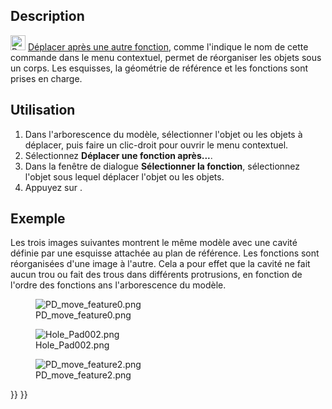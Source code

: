 <languages/>

{{Docnav/fr
|[[PartDesign_MoveFeature/fr|Déplacer l'objet]]
|[[PartDesign_Preferences/fr|Préférences]]
|[[PartDesign_Workbench/fr|Atelier PartDesign]]
|IconL=PartDesign_MoveFeature.svg
|IconR=Preferences-part_design.svg
|IconC=Workbench_PartDesign.svg
}}

{{GuiCommand/fr
|Name=PartDesign MoveFeatureInTree
|Name/fr=PartDesign Déplacer après une autre fonction
|MenuLocation=Menu contextuel → Déplacer une fonction après...
|Workbenches=[[PartDesign_Workbench/fr|PartDesign]]
|Version=0.17
|SeeAlso=[[PartDesign_MoveTip/fr|PartDesign Désigner comme fonction résultante]], [[PartDesign_MoveFeature/fr|PartDesign Déplacer l'objet]]
}}

==Description==

[[File:PartDesign_MoveFeatureInTree.svg|24px]] [[PartDesign_MoveFeatureInTree/fr|Déplacer après une autre fonction]], comme l'indique le nom de cette commande dans le menu contextuel, permet de réorganiser les objets sous un corps. Les esquisses, la géométrie de référence et les fonctions sont prises en charge.

<span id="Usage"></span>
==Utilisation==

# Dans l'arborescence du modèle, sélectionner l'objet ou les objets à déplacer, puis faire un clic-droit pour ouvrir le menu contextuel.
# Sélectionnez '''Déplacer une fonction après...'''.
# Dans la fenêtre de dialogue '''Sélectionner la fonction''', sélectionnez l'objet sous lequel déplacer l'objet ou les objets.
# Appuyez sur {{Button|OK}}.

<span id="Example"></span>
==Exemple==

Les trois images suivantes montrent le même modèle avec une cavité définie par une esquisse attachée au plan de référence. Les fonctions sont réorganisées d'une image à l'autre. Cela a pour effet que la cavité ne fait aucun trou ou fait des trous dans différents protrusions, en fonction de l'ordre des fonctions ans l'arborescence du modèle.

[[File:PD_move_feature0.png|none]]

[[File:Hole_Pad002.png|none]]

[[File:PD_move_feature2.png|none]]


{{Docnav/fr
|[[PartDesign_MoveFeature/fr|Déplacer l'objet]]
|[[PartDesign_Preferences/fr|Préférences]]
|[[PartDesign_Workbench/fr|Atelier PartDesign]]
|IconL=PartDesign_MoveFeature.svg
|IconR=Preferences-part_design.svg
|IconC=Workbench_PartDesign.svg
}}

{{PartDesign Tools navi{{#translation:}}}}
{{Userdocnavi{{#translation:}}}}